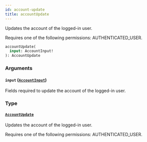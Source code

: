 ```yaml
---
id: account-update
title: accountUpdate
---
```


Updates the account of the logged-in user.

Requires one of the following permissions: AUTHENTICATED_USER.

```graphql
accountUpdate(
  input: AccountInput!
): AccountUpdate
```

### Arguments

#### `input` ([`AccountInput`](../../../developer/api-reference/inputs/account-input))

Fields required to update the account of the logged-in user.

### Type

#### [`AccountUpdate`](../../../developer/api-reference/objects/account-update)

Updates the account of the logged-in user.

Requires one of the following permissions: AUTHENTICATED_USER.
